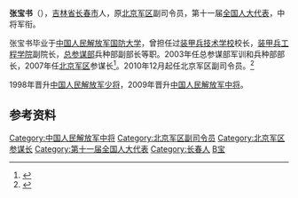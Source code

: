 '''张宝书'''（{{bd|1950年|11月}}），[[吉林省|吉林省]][[长春市|长春市]]人，原[[北京军区|北京军区]]副司令员，第十一届[[全国人大代表|全国人大代表]]，中将军衔。

张宝书毕业于[[中国人民解放军国防大学|中国人民解放军国防大学]]，曾担任过[[装甲兵技术学校|装甲兵技术学校]]校长，[[装甲兵工程学院|装甲兵工程学院]]副院长，[[总参谋部|总参谋部]]兵种部副部长等职。2003年任总参谋部军训和兵种部部长，2007年任[[北京军区|北京军区]]参谋长<ref>{{cite web|url=http://news.boxun.com/news/gb/china/2007/11/200711180606.shtml|title=张宝书少将升任北京军区参谋长|publisher=博讯新闻网}}</ref>。2010年12月起任北京军区副司令员。<ref>{{cite news|title=中共中央、中共中央军委决定调整北京军区领导班子部分成员|publisher=北京军区《战友报》|date=2010-12-31}}</ref>

1998年晋升[[中国人民解放军少将|中国人民解放军少将]]，2009年晋升[[中国人民解放军中将|中国人民解放军中将]]。

== 参考资料 ==
{{reflist}}
{{start box}}
{{s-mil|pla}}
{{s-before|[[贾永生|贾永生]]}}
{{s-title|[[中国人民解放军|中国人民解放军]][[北京军区|北京军区]]副司令员|2010年12月－2013年12月}}
{{s-after|[[韩卫国|韩卫国]]}}
{{s-before|[[王喜斌|王喜斌]]}}
{{s-title|[[中国人民解放军|中国人民解放军]][[北京军区|北京军区]]参谋长|2007年9月－2010年12月}}
{{s-after|[[王宁_(将军)|王宁]]}}
{{end box}}
{{中国军事人物小作品}}

{{DEFAULTSORT:Zhang张}}
[[Category:中国人民解放军中将|Category:中国人民解放军中将]]
[[Category:北京军区副司令员|Category:北京军区副司令员]]
[[Category:北京军区参谋长|Category:北京军区参谋长]]
[[Category:第十一届全国人大代表|Category:第十一届全国人大代表]]
[[Category:长春人|Category:长春人]]
[[Category:张姓|B宝]]